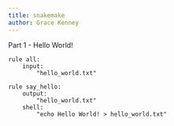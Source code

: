 ```yaml
---
title: snakemake 
author: Grace Kenney
---
```


Part 1 - Hello World!

```
rule all:
    input:
        "hello_world.txt"

rule say_hello:
    output:
        "hello_world.txt"
    shell:
        "echo Hello World! > hello_world.txt"
```